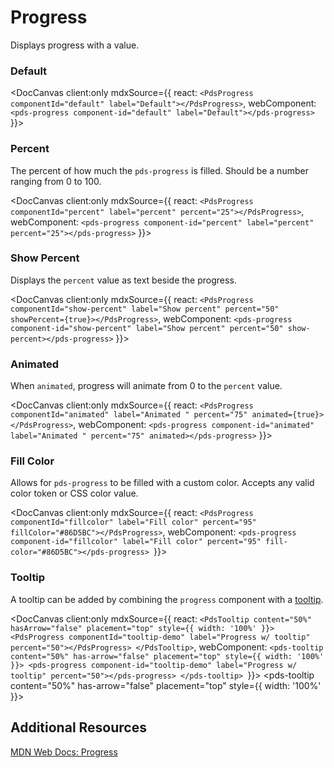 
# Progress

Displays progress with a value.

<DocArgsTable componentName='pds-progress' />

### Default

<DocCanvas client:only mdxSource={{
  react: `<PdsProgress componentId="default" label="Default"></PdsProgress>`,
  webComponent: `<pds-progress component-id="default" label="Default"></pds-progress>`
}}>
  <pds-progress component-id="default" label="Default"></pds-progress>
</DocCanvas>

### Percent

The percent of how much the `pds-progress` is filled. Should be a number ranging from 0 to 100.

<DocCanvas client:only mdxSource={{
  react: `<PdsProgress componentId="percent" label="percent" percent="25"></PdsProgress>`,
  webComponent: `<pds-progress component-id="percent" label="percent" percent="25"></pds-progress>`
}}>
  <pds-progress component-id="percent" label="percent" percent="25"></pds-progress>
</DocCanvas>

### Show Percent

Displays the `percent` value as text beside the progress.

<DocCanvas client:only mdxSource={{
  react: `<PdsProgress componentId="show-percent" label="Show percent" percent="50" showPercent={true}></PdsProgress>`,
  webComponent: `<pds-progress component-id="show-percent" label="Show percent" percent="50" show-percent></pds-progress>`
}}>
  <pds-progress component-id="show-percent" label="Show percent" percent="50" show-percent></pds-progress>
</DocCanvas>

### Animated

When `animated`, progress will animate from 0 to the `percent` value.

<DocCanvas client:only mdxSource={{
  react: `<PdsProgress componentId="animated" label="Animated " percent="75" animated={true}></PdsProgress>`,
  webComponent: `<pds-progress component-id="animated" label="Animated " percent="75" animated></pds-progress>`
}}>
  <pds-progress component-id="animated" label="Animated " percent="75" animated></pds-progress>
</DocCanvas>

### Fill Color

Allows for `pds-progress` to be filled with a custom color. Accepts any valid color token or CSS color value.

<DocCanvas client:only mdxSource={{
  react: `<PdsProgress componentId="fillcolor" label="Fill color" percent="95" fillColor="#86D5BC"></PdsProgress>`,
  webComponent: `<pds-progress component-id="fillcolor" label="Fill color" percent="95" fill-color="#86D5BC"></pds-progress>
`}}>
  <pds-progress component-id="fillcolor" label="Fill color" percent="95" fill-color="#86D5BC"></pds-progress>
</DocCanvas>

### Tooltip

A tooltip can be added by combining the `progress` component with a [tooltip](/docs/components-tooltip--default).

<DocCanvas client:only mdxSource={{
  react: `<PdsTooltip content="50%" hasArrow="false" placement="top" style={{ width: '100%' }}>
    <PdsProgress componentId="tooltip-demo" label="Progress w/ tooltip" percent="50"></PdsProgress>
  </PdsTooltip>`,
  webComponent: `<pds-tooltip content="50%" has-arrow="false" placement="top" style={{ width: '100%' }}>
    <pds-progress component-id="tooltip-demo" label="Progress w/ tooltip" percent="50"></pds-progress>
  </pds-tooltip>
`}}>
  <pds-tooltip content="50%" has-arrow="false" placement="top" style={{ width: '100%' }}>
    <pds-progress component-id="tooltip-demo" label="Progress w/ tooltip" percent="50"></pds-progress>
  </pds-tooltip>
</DocCanvas>

## Additional Resources

[MDN Web Docs: Progress](https://developer.mozilla.org/en-US/docs/Web/HTML/Element/progress)
